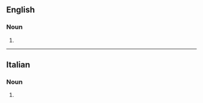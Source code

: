==English==

===Noun===
{{head|en|noun form}}

# {{plural of|en|divertimento}}

----

==Italian==

===Noun===
{{head|it|noun form|g=m}}

# {{plural of|it|divertimento}}